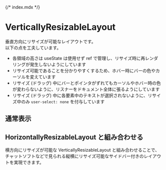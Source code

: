 {/* index.mdx */}


<Meta of={VerticallyResizableLayoutStories} />

# VerticallyResizableLayout

垂直方向にリサイズが可能なレイアウトです。 <br />
以下の点を工夫しています。

- 各領域の高さは useState は使用せず ref で管理し、リサイズ時に再レンダリングが発生しないようにしています
- リサイズ可能であることを分かりやすくするため、ホバー時にバーの色やカーソルを変えています
- リサイズ (ドラッグ) 中にバーとポインタがずれてもカーソルやホバー時の色が変わらないように、リスナーをドキュメント全体に張るようにしています
- リサイズ (ドラッグ) 中に各要素中のテキストが選択されないように、リサイズ中のみ `user-select: none` を付与しています

## 通常表示

<Canvas of={VerticallyResizableLayoutStories.Default} />

## HorizontallyResizableLayout と組み合わせる

横方向にリサイズが可能な VerticallyResizableLayout と組み合わせることで、チャットソフトなどで見られる縦横にリサイズ可能なサイドバー付きのレイアウトを実現できます。

<Canvas of={VerticallyResizableLayoutStories.WithHorizontallyResizable} />
